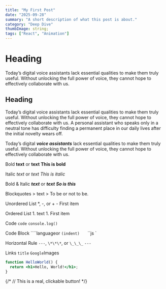 ```yaml
---
title: "My First Post"
date: "2025-09-28"
summary: "A short description of what this post is about."
category: "Deep Dive"
thumbImage: string;
tags: ["React", "Animation"]
---
```


# Heading

Today’s digital voice assistants lack essential qualities to make them truly useful. Without unlocking the full power of voice, they cannot hope to effectively collaborate with us.

## Heading

Today’s digital voice assistants lack essential qualities to make them truly useful. Without unlocking the full power of voice, they cannot hope to effectively collaborate with us. A personal assistant who speaks only in a neutral tone has difficulty finding a permanent place in our daily lives after the initial novelty wears off.

Today’s digital **_voice assistants_** lack essential qualities to make them truly useful. Without unlocking the full power of voice, they cannot hope to effectively collaborate with us.

Bold **text** or **text** **This is bold**

Italic _text_ or _text_ _This is italic_

Bold & Italic **_text_** or **_text_** **_So is this_**

Blockquotes > text > To be or not to be.

Unordered List \*, -, or + - First item

Ordered List 1. text 1. First item

Code `code` `console.log()`

Code Block ````languageor ` (indent)	` ``js `

Horizontal Rule `---`, `\*\*\*`, or `\_\_\_` `---`

Links `title` `Google`Images` `

```jsx
function HelloWorld() {
  return <h1>Hello, World!</h1>;
}
```

{/* <MyCoolButton /> // This is a real, clickable button! */}
